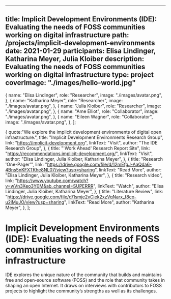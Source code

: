
---
title: Implicit Development Environments (IDE): Evaluating the needs of FOSS communities working on digital infrastructure
path: /projects/implicit-development-environments
date: 2021-01-29
participants: Elisa Lindinger, Katharina Meyer, Julia Kloiber
description: Evaluating the needs of FOSS communities working on digital infrastructure
type: project
coverImage: "./images/hello-world.jpg"
---

  {
    name: "Elisa Lindinger",
    role: "Researcher",
    image: "./images/avatar.png",
  },
  {
    name: "Katharina Meyer",
    role: "Researcher",
    image: "./images/avatar.png",
  },
  {
    name: "Julia Kloiber",
    role: "Researcher",
    image: "./images/avatar.png",
  },
  {
    name: "Ame Elliot",
    role: "Collaborator",
    image: "./images/avatar.png",
  },
  {
    name: "Eileen Wagner",
    role: "Collaborator",
    image: "./images/avatar.png",
  },
];

  {
    quote:"We explore the implicit development environments of digital open infrastructure.",
    title: "Implicit Development Environments Research Group",
    link: "https://implicit-development.org",
    linkText: "Visit",
    author: "The IDE Research Group",
  },
  {
    title: "'Work Ahead' Research Report Site",
    link: "https://recommendations.implicit-development.org/",
    linkText: "Visit",
    author: "Elisa Lindinger, Julia Kloiber, Katharina Meyer",
  },
  {
    title: "Research 'One-Pager'",
    link: "https://drive.google.com/file/d/12mEfgJ-AaQda6-4Bns5nKFXTKhe8NL07/view?usp=sharing",
    linkText: "Read More",
    author: "Elisa Lindinger, Julia Kloiber, Katharina Meyer",
  },
  {
    title: "Research video",
    link: "https://www.youtube.com/watch?v=wVn3Xeo3Y0M&ab_channel=SUPERRR",
    linkText: "Watch",
    author: "Elisa Lindinger, Julia Kloiber, Katharina Meyer",
  },
  {
    title: "Literature Review",
    link: "https://drive.google.com/file/d/1smje2vClek2xzVqNarx_f8co-u2iMuJO/view?usp=sharing",
    linkText: "Read More",
    author: "Katharina Meyer",
  },
];

# Implicit Development Environments (IDE): Evaluating the needs of FOSS communities working on digital infrastructure

IDE explores the unique nature of the community that builds and maintains free and open-source software (FOSS) and the role that community takes in shaping an open Internet. It draws on interviews with contributors to FOSS projects to highlight the community’s strengths as well as its challenges.